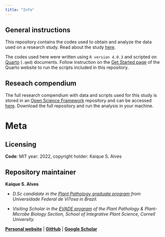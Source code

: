 ```yaml
---
title: "Info"
---
```


## General instructions

This repository contains the codes used to obtain and analyze the data used on a research study. Read about the study [here](about.qmd).

The codes used here were written using `R version 4.0.3` and scripted on [Quarto](https://quarto.org/){target="_blank"} (`.qmd`) documents. Follow instruction on the [Get Started page](https://quarto.org/docs/get-started/){target="_blank"} of the Quarto website to run the scripts included in this repository.

::: callout-tip
## Reseach compendium

The full research compendium with data and scripts used for this study is stored in an [Open Science Framework](https://osf.io/){target="_blank"} repository and can be accessed [here](https://osf.io/2khfv/){target="_blank"}. Download the full repository and run the analysis in your machine.
:::

# Meta

## Licensing

**Code**: MIT year: 2022, copyright holder: Kaique S. Alves

## Repository maintainer

**Kaique S. Alves**

-   *D.Sc candidate in the [Plant Pathology graduate program](http://www.dfp.ufv.br/graduate/about-the-program/){target="_blank"} from Universidade Federal de Vi?osa in Brazil.*

-   *Visiting Scholar in the [EVADE program](https://blogs.cornell.edu/pethybridgelab/){target="_blank"} of the Plant Pathology & Plant-Microbe Biology Section, School of Integrative Plant Science, Cornell University.*

[**Personal website**](https://kaiquealves.netlify.app/){target="_blank"} \| [**GitHub**](https://github.com/AlvesKS){target="_blank"} \| [**Google Scholar**](https://scholar.google.com.br/citations?user=wTzslqsAAAAJ&hl){target="_blank"}
